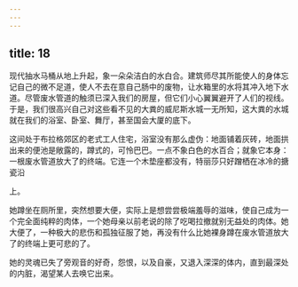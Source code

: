 ```yaml
---
---
---
```

title: 18
---



现代抽水马桶从地上升起，象一朵朵洁白的水白合。建筑师尽其所能使人的身体忘记自己的微不足道，使人不去在意自己肠中的废物，让水箱里的水将其冲入地下水道。尽管废水管道的触须已深入我们的房屋，但它们小心翼翼避开了人们的视线。于是，我们很高兴自己对这些看不见的大粪的威尼斯水城一无所知，这大粪的水城就在我们的浴室、卧室、舞厅，甚至国会大厦的底下。

这间处于布拉格郊区的老式工人住宅，浴室没有那么虚伪：地面铺着灰砖，地面拱出来的便池是敞露的，蹲式的，可怜巴巴。一点不象白色的水百合；就象它本身：一根废水管道放大了的终端。它连一个木垫座都没有，特丽莎只好蹭栖在冰冷的搪瓷沿

上。

她蹲坐在厕所里，突然想要大便，实际上是想尝尝极端羞辱的滋味，使自己成为一个完全面纯粹的肉体，一个她母亲以前老说的除了吃喝拉撤就别无益处的肉体。她大便了，一种极大的悲伤和孤独征服了她，再没有什么比她裸身蹲在废水管道放大了的终端上更可悲的了。

她的灵魂已失了旁观音的好奇，怨恨，以及自豪，又退入深深的体内，直到最深处的内脏，渴望某人去唤它出来。
